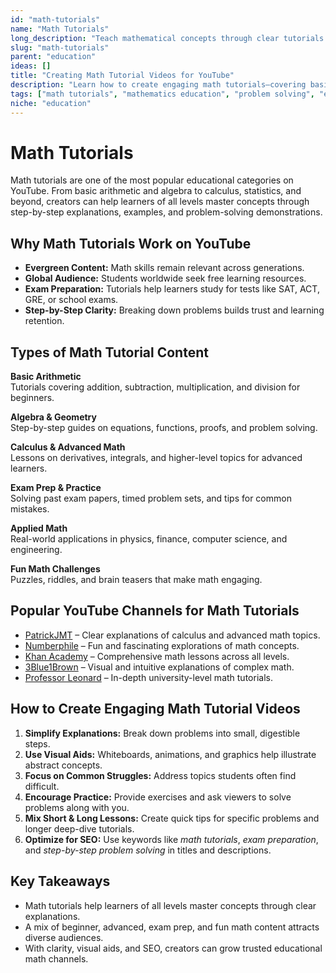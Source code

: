 ```yaml
---
id: "math-tutorials"
name: "Math Tutorials"
long_description: "Teach mathematical concepts through clear tutorials and examples"
slug: "math-tutorials"
parent: "education"
ideas: []
title: "Creating Math Tutorial Videos for YouTube"
description: "Learn how to create engaging math tutorials—covering basic concepts, problem solving, exam preparation, and advanced mathematics education."
tags: ["math tutorials", "mathematics education", "problem solving", "exam preparation", "algebra lessons", "calculus tutorials", "geometry guides"]
niche: "education"
---
```


# Math Tutorials

Math tutorials are one of the most popular educational categories on YouTube. From basic arithmetic and algebra to calculus, statistics, and beyond, creators can help learners of all levels master concepts through step-by-step explanations, examples, and problem-solving demonstrations.

## Why Math Tutorials Work on YouTube

- **Evergreen Content:** Math skills remain relevant across generations.  
- **Global Audience:** Students worldwide seek free learning resources.  
- **Exam Preparation:** Tutorials help learners study for tests like SAT, ACT, GRE, or school exams.  
- **Step-by-Step Clarity:** Breaking down problems builds trust and learning retention.  
 
## Types of Math Tutorial Content

**Basic Arithmetic**  
Tutorials covering addition, subtraction, multiplication, and division for beginners.  

**Algebra & Geometry**  
Step-by-step guides on equations, functions, proofs, and problem solving.  

**Calculus & Advanced Math**  
Lessons on derivatives, integrals, and higher-level topics for advanced learners.  

**Exam Prep & Practice**  
Solving past exam papers, timed problem sets, and tips for common mistakes.  

**Applied Math**  
Real-world applications in physics, finance, computer science, and engineering.  

**Fun Math Challenges**  
Puzzles, riddles, and brain teasers that make math engaging.  

## Popular YouTube Channels for Math Tutorials

- [PatrickJMT](https://www.youtube.com/@patrickjmt) – Clear explanations of calculus and advanced math topics.  
- [Numberphile](https://www.youtube.com/@numberphile) – Fun and fascinating explorations of math concepts.  
- [Khan Academy](https://www.youtube.com/@khanacademy) – Comprehensive math lessons across all levels.  
- [3Blue1Brown](https://www.youtube.com/@3blue1brown) – Visual and intuitive explanations of complex math.  
- [Professor Leonard](https://www.youtube.com/@ProfessorLeonard) – In-depth university-level math tutorials.  

## How to Create Engaging Math Tutorial Videos

1. **Simplify Explanations:** Break down problems into small, digestible steps.  
2. **Use Visual Aids:** Whiteboards, animations, and graphics help illustrate abstract concepts.  
3. **Focus on Common Struggles:** Address topics students often find difficult.  
4. **Encourage Practice:** Provide exercises and ask viewers to solve problems along with you.  
5. **Mix Short & Long Lessons:** Create quick tips for specific problems and longer deep-dive tutorials.  
6. **Optimize for SEO:** Use keywords like *math tutorials*, *exam preparation*, and *step-by-step problem solving* in titles and descriptions.  

## Key Takeaways

- Math tutorials help learners of all levels master concepts through clear explanations.  
- A mix of beginner, advanced, exam prep, and fun math content attracts diverse audiences.  
- With clarity, visual aids, and SEO, creators can grow trusted educational math channels.  
